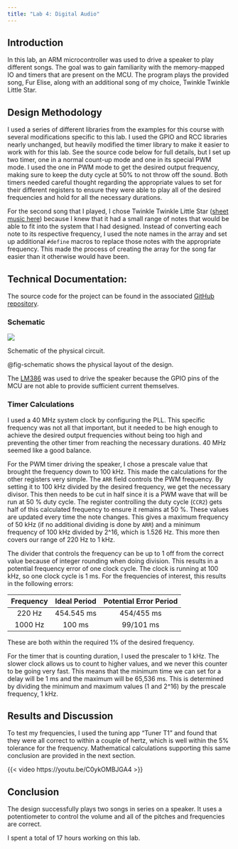 ```yaml
---
title: "Lab 4: Digital Audio"
---
```




## Introduction

In this lab, an ARM microcontroller was used to drive a speaker to play different songs. The goal was to gain familiarity with the memory-mapped IO and timers that are present on the MCU. The program plays the provided song, Fur Elise, along with an additional song of my choice, Twinkle Twinkle Little Star.

## Design Methodology

I used a series of different libraries from the examples for this course with several modifications specific to this lab. I used the GPIO and RCC libraries nearly unchanged, but heavily modified the timer library to make it easier to work with for this lab. See the source code below for full details, but I set up two timer, one in a normal count-up mode and one in its special PWM mode. I used the one in PWM mode to get the desired output frequency, making sure to keep the duty cycle at 50% to not throw off the sound. Both timers needed careful thought regarding the appropriate values to set for their different registers to ensure they were able to play all of the desired frequencies and hold for all the necessary durations.

For the second song that I played, I chose Twinkle Twinkle Little Star ([sheet music here](https://musescore.com/user/29786779/scores/5246287)) because I knew that it had a small range of notes that would be able to fit into the system that I had designed. Instead of converting each note to its respective frequency, I used the note names in the array and set up additional `#define` macros to replace those notes with the appropriate frequency. This made the process of creating the array for the song far easier than it otherwise would have been.

## Technical Documentation:

The source code for the project can be found in the associated [GitHub repository](https://github.com/jordancarlin/e155-lab4).

### Schematic
::: {#fig-schematic}
![](images/schematic.png)

Schematic of the physical circuit.
:::

@fig-schematic shows the physical layout of the design.

The [LM386](https://www.ti.com/lit/ds/symlink/lm386.pdf#page265) was used to drive the speaker because the GPIO pins of the MCU are not able to provide sufficient current themselves.

### Timer Calculations

I used a 40 MHz system clock by configuring the PLL. This specific frequency was not all that important, but it needed to be high enough to achieve the desired output frequencies without being too high and preventing the other timer from reaching the necessary durations. 40 MHz seemed like a good balance.

For the PWM timer driving the speaker, I chose a prescale value that brought the frequency down to 100 kHz. This made the calculations for the other registers very simple. The `ARR` field controls the PWM frequency. By setting it to 100 kHz divided by the desired frequency, we get the necessary divisor. This then needs to be cut in half since it is a PWM wave that will be run at 50 % duty cycle. The register controlling the duty cycle (`CCR2`) gets half of this calculated frequency to ensure it remains at 50 %. These values are updated every time the note changes. This gives a maximum frequency of 50 kHz (if no additional dividing is done by `ARR`) and a minimum frequency of 100 kHz divided by 2^16, which is 1.526 Hz. This more then covers our range of 220 Hz to 1 kHz.

The divider that controls the frequency can be up to 1 off from the correct value because of integer rounding when doing division. This results in a potential frequency error of one clock cycle. The clock is running at 100 kHz, so one clock cycle is 1 ms. For the frequencies of interest, this results in the following errors:

| Frequency | Ideal Period | Potential Error Period |
|:----:|:----:|:----:|
| 220 Hz | 454.545 ms | 454/455 ms |
| 1000 Hz | 100 ms | 99/101 ms |

These are both within the required 1% of the desired frequency.

For the timer that is counting duration, I used the prescaler to 1 kHz. The slower clock allows us to count to higher values, and we never this counter to be going very fast. This means that the minimum time we can set for a delay will be 1 ms and the maximum will be 65,536 ms. This is determined by dividing the minimum and maximum values (1 and 2^16) by the prescale frequency, 1 kHz.


## Results and Discussion

To test my frequencies, I used the tuning app "Tuner T1" and found that they were all correct to within a couple of hertz, which is well within the 5% tolerance for the frequency. Mathematical calculations supporting this same conclusion are provided in the next section.

{{< video https://youtu.be/C0ykOMBJGA4 >}}

## Conclusion

The design successfully plays two songs in series on a speaker. It uses a potentiometer to control the volume and all of the pitches and frequencies are correct.

I spent a total of 17 hours working on this lab.
